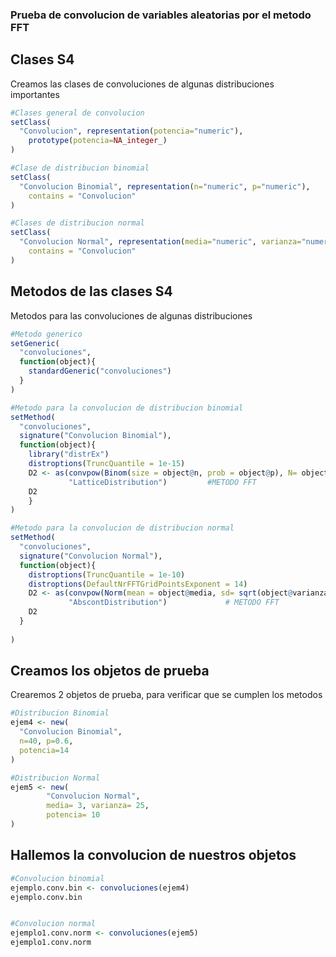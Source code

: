 
### Prueba de convolucion de variables aleatorias por el metodo FFT

## Clases S4

Creamos las clases de convoluciones de algunas distribuciones importantes

```r
#Clases general de convolucion
setClass(
  "Convolucion", representation(potencia="numeric"),
    prototype(potencia=NA_integer_) 
)

#Clase de distribucion binomial
setClass(
  "Convolucion Binomial", representation(n="numeric", p="numeric"),
    contains = "Convolucion"
)

#Clases de distribucion normal
setClass(
  "Convolucion Normal", representation(media="numeric", varianza="numeric"),
    contains = "Convolucion"
)


```

## Metodos de las clases S4

Metodos para las convoluciones de algunas distribuciones

```r

#Metodo generico
setGeneric(
  "convoluciones",
  function(object){
    standardGeneric("convoluciones")
  }
)

#Metodo para la convolucion de distribucion binomial
setMethod(
  "convoluciones",
  signature("Convolucion Binomial"),
  function(object){
    library("distrEx")
    distroptions(TruncQuantile = 1e-15)
    D2 <- as(convpow(Binom(size = object@n, prob = object@p), N= object@potencia), 
             "LatticeDistribution")         #METODO FFT
    D2
    }
)

#Metodo para la convolucion de distribucion normal
setMethod(
  "convoluciones",
  signature("Convolucion Normal"),
  function(object){
    distroptions(TruncQuantile = 1e-10)
    distroptions(DefaultNrFFTGridPointsExponent = 14)
    D2 <- as(convpow(Norm(mean = object@media, sd= sqrt(object@varianza)), N= object@potencia),
             "AbscontDistribution")             # METODO FFT
    D2
  }
  
)

```

## Creamos los objetos de prueba

Crearemos 2 objetos de prueba, para verificar que se cumplen los metodos

```r

#Distribucion Binomial
ejem4 <- new(
  "Convolucion Binomial",
  n=40, p=0.6,
  potencia=14
)

#Distribucion Normal
ejem5 <- new(
        "Convolucion Normal",
        media= 3, varianza= 25,
        potencia= 10
)

```

## Hallemos la convolucion de nuestros objetos

```r

#Convolucion binomial
ejemplo.conv.bin <- convoluciones(ejem4)
ejemplo.conv.bin


#Convolucion normal
ejemplo1.conv.norm <- convoluciones(ejem5)
ejemplo1.conv.norm
```
